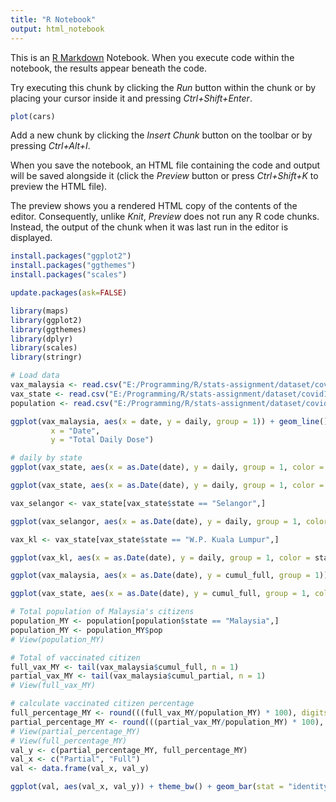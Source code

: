 ```yaml
---
title: "R Notebook"
output: html_notebook
---
```


This is an [R Markdown](http://rmarkdown.rstudio.com) Notebook. When you execute code within the notebook, the results appear beneath the code.

Try executing this chunk by clicking the *Run* button within the chunk or by placing your cursor inside it and pressing *Ctrl+Shift+Enter*.

```r
plot(cars)
```

Add a new chunk by clicking the *Insert Chunk* button on the toolbar or by pressing *Ctrl+Alt+I*.

When you save the notebook, an HTML file containing the code and output will be saved alongside it (click the *Preview* button or press *Ctrl+Shift+K* to preview the HTML file).

The preview shows you a rendered HTML copy of the contents of the editor. Consequently, unlike *Knit*, *Preview* does not run any R code chunks. Instead, the output of the chunk when it was last run in the editor is displayed.

```r
install.packages("ggplot2")
install.packages("ggthemes")
install.packages("scales")
```

```r
update.packages(ask=FALSE)
```

```r
library(maps)
library(ggplot2)
library(ggthemes)
library(dplyr)
library(scales)
library(stringr)
```

```r
# Load data 
vax_malaysia <- read.csv("E:/Programming/R/stats-assignment/dataset/covid19-public-main/vaccination/vax_malaysia.csv")
vax_state <- read.csv("E:/Programming/R/stats-assignment/dataset/covid19-public-main/vaccination/vax_state.csv")
population <- read.csv("E:/Programming/R/stats-assignment/dataset/covid19-public-main/static/population.csv")
```

```r
ggplot(vax_malaysia, aes(x = date, y = daily, group = 1)) + geom_line() + labs(title = "Daily Vaccination dose",
         x = "Date",
         y = "Total Daily Dose")
```

```r
# daily by state
ggplot(vax_state, aes(x = as.Date(date), y = daily, group = 1, color = state)) + geom_line() + labs(title = "Daily Vaccination Doses by State", x = "Date", y = "Total Daily Dose", color = "State") + theme_fivethirtyeight() + theme(axis.title = element_text()) + scale_x_date(date_breaks = "1 month", labels = date_format("%d-%b"))
```

```r
ggplot(vax_state, aes(x = as.Date(date), y = daily, group = 1, color = state)) + geom_line() + labs(title = "Daily Vaccination Doses by State", x = "Date", y = "Total Daily Dose", color = "State") + theme_fivethirtyeight() + theme(axis.title = element_text()) + scale_x_date(date_breaks = "1 month", labels = date_format("%d-%b"))
```

```r
vax_selangor <- vax_state[vax_state$state == "Selangor",]

ggplot(vax_selangor, aes(x = as.Date(date), y = daily, group = 1, color = state)) + geom_line() + labs(title = "Daily Vaccination Doses by State", x = "Date", y = "Total Daily Dose", color = "State") + theme_fivethirtyeight() + theme(axis.title = element_text()) + scale_x_date(date_breaks = "1 month", labels = date_format("%d-%b"))

```

```r
vax_kl <- vax_state[vax_state$state == "W.P. Kuala Lumpur",]

ggplot(vax_kl, aes(x = as.Date(date), y = daily, group = 1, color = state)) + geom_line() + labs(title = "Daily Vaccination Doses by State", x = "Date", y = "Total Daily Dose", color = "State") + theme_fivethirtyeight() + theme(axis.title = element_text()) + scale_x_date(date_breaks = "1 month", labels = date_format("%d-%b"))

```

```r
ggplot(vax_malaysia, aes(x = as.Date(date), y = cumul_full, group = 1)) + scale_y_continuous(breaks = pretty_breaks(), labels = comma) + geom_line() + labs(title = "Cumulative Full Vaccination Doses in Malaysia", x = "Date", y = "Dose", color = "blue") + theme_fivethirtyeight() + theme(axis.title = element_text()) + scale_x_date(date_breaks = "1 month", labels = date_format("%d-%b"))
```

```r
ggplot(vax_state, aes(x = as.Date(date), y = cumul_full, group = 1, color = state)) + scale_y_continuous(breaks = pretty_breaks(), labels = comma) + geom_line() + labs(title = str_wrap("Cumulative Full Vaccination Doses in Malaysia by State", 40), x = "Date", y = "Dose", color = "State") + theme_fivethirtyeight() + theme(axis.title = element_text()) + scale_x_date(date_breaks = "1 month", labels = date_format("%d-%b"))
```

```r
# Total population of Malaysia's citizens
population_MY <- population[population$state == "Malaysia",]
population_MY <- population_MY$pop
# View(population_MY)

# Total of vaccinated citizen
full_vax_MY <- tail(vax_malaysia$cumul_full, n = 1)
partial_vax_MY <- tail(vax_malaysia$cumul_partial, n = 1)
# View(full_vax_MY)

# calculate vaccinated citizen percentage
full_percentage_MY <- round(((full_vax_MY/population_MY) * 100), digits = 2)
partial_percentage_MY <- round(((partial_vax_MY/population_MY) * 100), digits = 2)
# View(partial_percentage_MY)
# View(full_percentage_MY)
val_y <- c(partial_percentage_MY, full_percentage_MY)
val_x <- c("Partial", "Full")
val <- data.frame(val_x, val_y)

ggplot(val, aes(val_x, val_y)) + theme_bw() + geom_bar(stat = "identity", fill = c("#aef359", "#3cb043")) + geom_text(aes(label = val_y), vjust = -0.3, size = 4) + labs(x = "Status", y = "Percentage (%)", title = "Vaccinated Progress in Malaysia") + ylim(0, 100)
```
